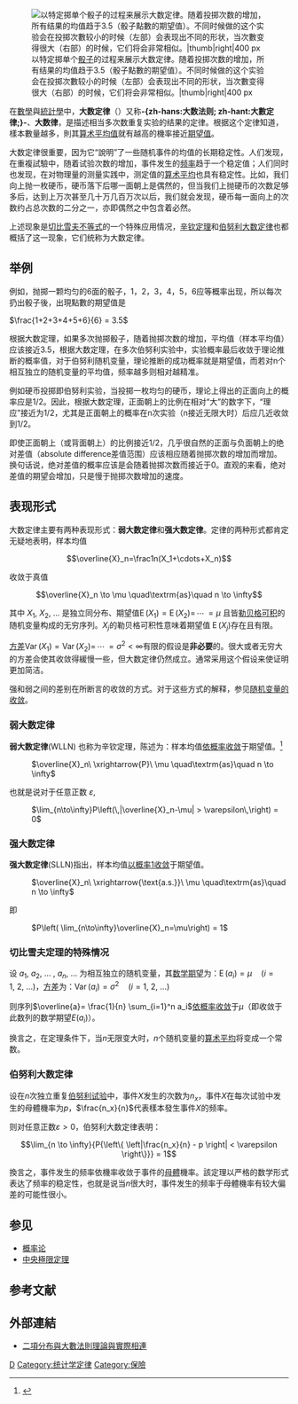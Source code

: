 {{noteTA
|T=zh-cn:大数定律;zh-tw:大數法則;zh-hk:大數法則;
|1=zh-cn:定律;zh-tw:法則;zh-hk:法則;
|G1=Math
}}
{{Probability fundamentals}}
[[File:Largenumbers.svg|以特定掷单个[[骰子]]的过程来展示大数定律。随着投掷次数的增加，所有结果的均值趋于3.5（骰子點數的期望值）。不同时候做的这个实验会在投掷次數较小的时候（左部）会表现出不同的形状，当次數变得很大（右部）的时候，它们将会非常相似。|thumb|right|400 px]]

在[[數學|數學]]與[[統計學|統計學]]中，'''大数定律'''（{{lang-en|Law of large numbers}}）又称'''-{zh-hans:大数法则; zh-hant:大數定律;}-'''、'''大数律'''，是描述相当多次数重复实验的结果的定律。根据这个定律知道，樣本數量越多，則其[[算术平均值|算术平均值]]就有越高的機率接近[[期望值|期望值]]。

大数定律很重要，因为它“說明”了一些随机事件的均值的长期稳定性。人们发现，在重複試驗中，随着试验次数的增加，事件发生的[[频率|频率]]趋于一个稳定值；人们同时也发现，在对物理量的测量实践中，测定值的[[算术平均|算术平均]]也具有稳定性。比如，我们向上抛一枚硬币，硬币落下后哪一面朝上是偶然的，但当我们上抛硬币的次数足够多后，达到上万次甚至几十万几百万次以后，我们就会发现，硬币每一面向上的次数约占总次数的二分之一，亦即偶然之中包含着必然。

上述现象是[[切比雪夫不等式|切比雪夫不等式]]的一个特殊应用情况，[[辛钦定理|辛钦定理]]和[[伯努利大数定律|伯努利大数定律]]也都概括了这一现象，它们统称为大数定律。

== 举例 ==
例如，抛掷一颗均匀的6面的骰子，1，2，3，4，5，6应等概率出现，所以每次扔出骰子後，出現點數的期望值是

<math> \frac{1+2+3+4+5+6}{6} = 3.5</math>

根据大数定理，如果多次抛掷骰子，随着抛掷次数的增加，平均值（样本平均值）应该接近3.5，根据大数定理，在多次伯努利实验中，实验概率最后收敛于理论推断的概率值，对于伯努利随机变量，理论推断的成功概率就是期望值，而若对n个相互独立的随机变量的平均值，频率越多则相对越精准。

例如硬币投掷即伯努利实验，当投掷一枚均匀的硬币，理论上得出的正面向上的概率应是1/2。因此，根据大数定理，正面朝上的比例在相对“大”的数字下，“理应”接近为1/2，尤其是正面朝上的概率在n次实验（n接近无限大时）后应几近收敛到1/2。

即使正面朝上（或背面朝上）的比例接近1/2，几乎很自然的正面与负面朝上的绝对差值（absolute difference差值范围）应该相应随着抛掷次数的增加而增加。换句话说，绝对差值的概率应该是会随着抛掷次数而接近于0。直观的来看，绝对差值的期望会增加，只是慢于抛掷次数增加的速度。

== 表现形式 ==
大数定律主要有两种表现形式：'''弱大数定律'''和'''强大数定律'''。定律的两种形式都肯定无疑地表明，样本均值

:<math>\overline{X}_n=\frac1n(X_1+\cdots+X_n) </math>

收敛于真值

:<math>\overline{X}_n \to \mu \quad\textrm{as}\quad n \to \infty</math>

其中 <math>X_1</math>, <math>X_2</math>, ... 是独立同分布、期望值<math>\operatorname{E}(X_1)=\operatorname{E}(X_2)=\,\cdots\,=\mu</math> 且皆[[勒贝格可积|勒贝格可积]]的随机变量构成的无穷序列。<math>X_j</math>的勒贝格可积性意味着期望值 <math>\operatorname{E}(X_j)</math>存在且有限。

[[方差|方差]]<math>\operatorname{Var}(X_1)=\operatorname{Var}(X_2)=\,\cdots\,= \sigma^2 <\infty</math>有限的假设是'''非必要'''的。很大或者无穷大的方差会使其收敛得緩慢一些，但大数定律仍然成立。通常采用这个假设来使证明更加简洁。

强和弱之间的差别在所断言的收敛的方式。对于这些方式的解释，参见[[随机变量的收敛|随机变量的收敛]]。

=== 弱大数定律 ===
'''弱大数定律'''(WLLN) 也称为辛钦定理，陈述为：样本均值[[依概率收敛|依概率收敛]]于期望值。<ref>{{Cite book | author = Rick Durrett | title = Probability: Theory and Examples | url = https://archive.org/details/probabilitytheor00rdur | publisher = Cambridge University Press | date = 2010 | pages = [https://archive.org/details/probabilitytheor00rdur/page/n72 61] | ISBN = 978-0-521-76539-8 | accessdate = 2013-11-18 | | language = en  }} </ref>
: <math>
\overline{X}_n\ \xrightarrow{P}\ \mu \quad\textrm{as}\quad n \to \infty
  </math>

也就是说对于任意正数 ''ε'',
: <math>
\lim_{n\to\infty}P\left(\,|\overline{X}_n-\mu| > \varepsilon\,\right) = 0 </math>

=== 强大数定律 ===
'''强大数定律'''(SLLN)指出，样本均值[[随机变量的收敛#依概率1收敛|以概率1收敛]]于期望值。
: <math>
\overline{X}_n\ \xrightarrow{\text{a.s.}}\ \mu \quad\textrm{as}\quad n \to \infty </math>

即
: <math>
   P\left( \lim_{n\to\infty}\overline{X}_n=\mu\right) = 1 </math>

=== 切比雪夫定理的特殊情况 ===
设 <math>a_1,\ a_2,\ \dots\ ,\ a_n,\ \dots</math> 为相互独立的随机变量，其[[数学期望|数学期望]]为：<math> \operatorname{E}(a_i) = \mu \quad (i = 1,\ 2,\ \dots) </math>，[[方差|方差]]为：<math> \operatorname{Var}(a_i) = \sigma^2 \quad (i=1,\ 2,\ \dots)</math>

则序列<math>\overline{a}= \frac{1}{n} \sum_{i=1}^n a_i</math>[[依概率收敛|依概率收敛]]于<math>\mu</math>（即收敛于此数列的数学期望<math>E(a_i)</math>）。

换言之，在定理条件下，当<math>n</math>无限变大时，<math>n</math>个随机变量的[[算术平均|算术平均]]将变成一个常数。

=== 伯努利大数定律 ===
设在<math>n</math>次独立重复[[伯努利试验|伯努利试验]]中，事件<math>X</math>发生的次数为<math> n_x</math>，事件<math>X</math>在每次试验中发生的母體機率为<math>p</math>，<math> \frac{n_x}{n}</math>代表樣本發生事件<math>X</math>的频率。

则对任意正数<math> \varepsilon >0 </math>，伯努利大数定律表明：

:<math> \lim_{n \to \infty}{P{\left\{ \left|\frac{n_x}{n} - p \right| < \varepsilon \right\}}} = 1</math>

換言之，事件发生的频率依機率收敛于事件的[[母體|母體]]機率。該定理以严格的数学形式表达了频率的稳定性，也就是说当<math>n</math>很大时，事件发生的频率于母體機率有较大偏差的可能性很小。

== 参见 ==
* [[概率论|概率论]]
*[[中心极限定理|中央極限定理]]

== 参考文献 ==
{{reflist}}

==外部連結==
* [http://episte.math.ntu.edu.tw/articles/sm/sm_16_06_1/ 二項分布與大數法則理論與實際相連]{{Wayback|url=http://episte.math.ntu.edu.tw/articles/sm/sm_16_06_1/ |date=20121101114756 }}

[[Category:数学定理|D]]
[[Category:统计学定律|Category:统计学定律]]
[[Category:保險|Category:保險]]